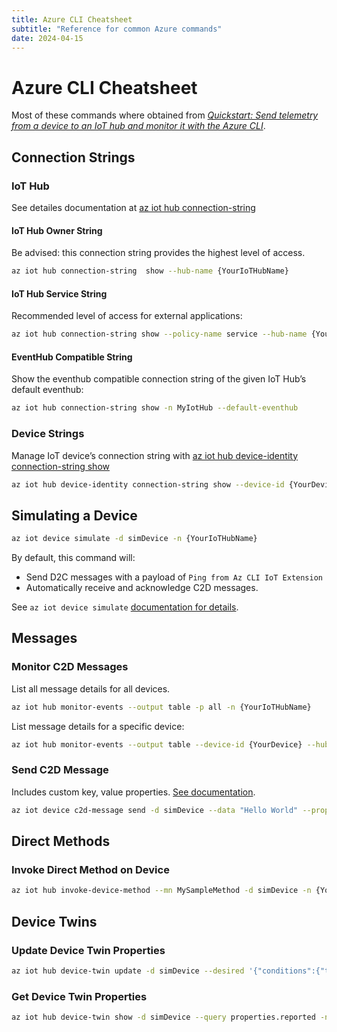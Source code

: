 ```yaml
---
title: Azure CLI Cheatsheet
subtitle: "Reference for common Azure commands"
date: 2024-04-15
---
```


# Azure CLI Cheatsheet

Most of these commands where obtained from *[Quickstart: Send telemetry from a device to an IoT hub and monitor it with the Azure CLI](https://learn.microsoft.com/en-us/azure/iot-hub/quickstart-send-telemetry-cli)*.


## Connection Strings

### IoT Hub
See detailes documentation at [az iot hub connection-string](https://learn.microsoft.com/en-us/cli/azure/iot/hub/connection-string?view=azure-cli-latest)

#### IoT Hub Owner String

Be advised: this connection string provides the highest level of access.
```sh
az iot hub connection-string  show --hub-name {YourIoTHubName}
```

#### IoT Hub Service String

Recommended level of access for external applications:
```sh
az iot hub connection-string show --policy-name service --hub-name {YourIoTHubName} --output table
```

#### EventHub Compatible String

Show the eventhub compatible connection string of the given IoT Hub's default eventhub:
```sh
az iot hub connection-string show -n MyIotHub --default-eventhub
```


### Device Strings

Manage IoT device's connection string with [az iot hub device-identity connection-string show](https://learn.microsoft.com/en-us/cli/azure/iot/hub/device-identity/connection-string?view=azure-cli-latest#az-iot-hub-device-identity-connection-string-show)

```sh
az iot hub device-identity connection-string show --device-id {YourDevice}
```


## Simulating a Device

```sh
az iot device simulate -d simDevice -n {YourIoTHubName}
```

By default, this command will:

- Send D2C messages with a payload of `Ping from Az CLI IoT Extension`
- Automatically receive and acknowledge C2D messages.

See `az iot device simulate` [documentation for details](https://learn.microsoft.com/en-us/cli/azure/iot/device?view=azure-cli-latest#az-iot-device-simulate).

## Messages

### Monitor C2D Messages

List all message details for all devices.

```sh
az iot hub monitor-events --output table -p all -n {YourIoTHubName}
```

List message details for a specific device:

```sh
az iot hub monitor-events --output table --device-id {YourDevice} --hub-name {YourIoTHubName}
```


### Send C2D Message

Includes custom key, value properties. [See documentation](https://learn.microsoft.com/en-us/cli/azure/iot/device/c2d-message?view=azure-cli-latest#az-iot-device-c2d-message-send). 

```sh
az iot device c2d-message send -d simDevice --data "Hello World" --props "key0=value0;key1=value1" -n {YourIoTHubName}
```

## Direct Methods

### Invoke Direct Method on Device

```sh
az iot hub invoke-device-method --mn MySampleMethod -d simDevice -n {YourIoTHubName}
```

## Device Twins

### Update Device Twin Properties

```sh
az iot hub device-twin update -d simDevice --desired '{"conditions":{"temperature":{"warning":98, "critical":107}}}' -n {YourIoTHubName}
```

### Get Device Twin Properties

```sh
az iot hub device-twin show -d simDevice --query properties.reported -n {YourIoTHubName}
```
